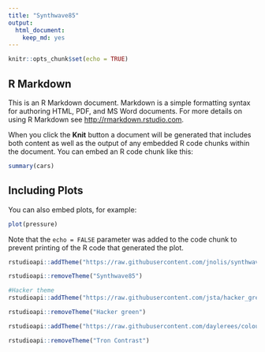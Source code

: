 ```yaml
---
title: "Synthwave85"
output: 
  html_document: 
    keep_md: yes
---
```


```r
knitr::opts_chunk$set(echo = TRUE)
```

## R Markdown

This is an R Markdown document. Markdown is a simple formatting syntax for authoring HTML, PDF, and MS Word documents. For more details on using R Markdown see <http://rmarkdown.rstudio.com>.

When you click the **Knit** button a document will be generated that includes both content as well as the output of any embedded R code chunks within the document. You can embed an R code chunk like this:

```r
summary(cars)
```

## Including Plots

You can also embed plots, for example:

```r
plot(pressure)
```

Note that the `echo = FALSE` parameter was added to the code chunk to prevent printing of the R code that generated the plot.

```r
rstudioapi::addTheme("https://raw.githubusercontent.com/jnolis/synthwave85/master/Synthwave85.rstheme", TRUE, TRUE, FALSE)
```

```r
rstudioapi::removeTheme("Synthwave85")
```

```r
#Hacker theme
rstudioapi::addTheme("https://raw.githubusercontent.com/jsta/hacker_green/master/hacker_green.rstheme", apply = TRUE)
```
```r
rstudioapi::removeTheme("Hacker green")
```

```r
rstudioapi::addTheme("https://raw.githubusercontent.com/daylerees/colour-schemes/master/sublime/contrast/tron-contrast.tmTheme", apply = TRUE)
```
```r
rstudioapi::removeTheme("Tron Contrast")
```

